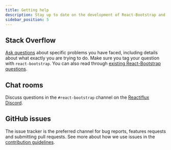 ```yaml
---
title: Getting help
description: Stay up to date on the development of React-Bootstrap and reach out to the community with these helpful resources.
sidebar_position: 5
---
```


## Stack Overflow

[Ask questions][0] about specific problems you have faced, including details about what exactly
you are trying to do. Make sure you tag your question with
`react-bootstrap`. You can also read through [existing React-Bootstrap questions][1].

## Chat rooms

Discuss questions in the `#react-bootstrap`
channel on the [Reactiflux Discord][2].

## GitHub issues

The issue tracker is the preferred channel for bug reports, features
requests and submitting pull requests. See more about how we use issues
in the [contribution guidelines][3].

[0]: http://stackoverflow.com/questions/ask
[1]: http://stackoverflow.com/questions/tagged/react-bootstrap
[2]: https://discord.gg/AKfs9vpvRW
[3]: https://github.com/react-bootstrap/react-bootstrap/blob/master/CONTRIBUTING.md#issues
